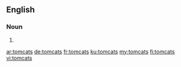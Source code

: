 ==English==

===Noun===
{{head|en|plural}}

# {{plural of|tomcat|lang=en}}

[[ar:tomcats]]
[[de:tomcats]]
[[fr:tomcats]]
[[ku:tomcats]]
[[my:tomcats]]
[[fi:tomcats]]
[[vi:tomcats]]